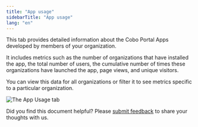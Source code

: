 ```yaml
---
title: "App usage"
sidebarTitle: "App usage"
lang: "en"
---
```


This tab provides detailed information about the Cobo Portal Apps developed by members of your organization. 

It includes metrics such as the number of organizations that have installed the app, the total number of users, the cumulative number of times these organizations have launched the app, page views, and unique visitors. 

You can view this data for all organizations or filter it to see metrics specific to a particular organization.

<img src="/en/images/developer-console/app_usage.png" className="screenshot_full_screen" alt="The App Usage tab" />

<Tip>Did you find this document helpful? Please [submit feedback](https://forms.zohopublic.com/cobo/form/DocumentFeedbackForm/formperma/QvLOhxJv1_JMsJ-1dleZ8Itb_7rzN-LtgvsDdxosoVI?referrername=manuals) to share your thoughts with us.</Tip>